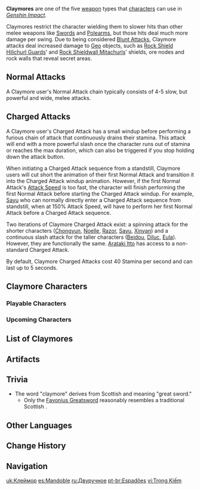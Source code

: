 {{Terminology Infobox
|image        = Icon Claymore.png
|type         = Weapon Types
|type2        = Game Systems
}}
'''Claymores''' are one of the five [[weapon]] types that [[characters]] can use in ''[[Genshin Impact]]''.

Claymores restrict the character wielding them to slower hits than other melee weapons like [[Swords]] and [[Polearms]], but those hits deal much more damage per swing. Due to being considered [[Blunt Attack]]s, Claymore attacks deal increased damage to [[Geo]] objects, such as [[Rock Shield Hilichurl Guard]]s' and [[Rock Shieldwall Mitachurl]]s' shields, ore nodes and rock walls that reveal secret areas.

==Normal Attacks==
A Claymore user's Normal Attack chain typically consists of 4-5 slow, but powerful and wide, melee attacks.

==Charged Attacks==
A Claymore user's Charged Attack has a small windup before performing a furious chain of attack that continuously drains their stamina. This attack will end with a more powerful slash once the character runs out of stamina or reaches the max duration, which can also be triggered if you stop holding down the attack button.

When initiating a Charged Attack sequence from a standstill, Claymore users will cut short the animation of their first Normal Attack and transition it into the Charged Attack windup animation. However, if the first Normal Attack's [[Attack Speed]] is too fast, the character will finish performing the first Normal Attack before starting the Charged Attack windup. For example, [[Sayu]] who can normally directly enter a Charged Attack sequence from standstill, when at 150% Attack Speed, will have to perform her first Normal Attack before a Charged Attack sequence.

Two iterations of Claymore Charged Attack exist: a spinning attack for the shorter characters ([[Chongyun]], [[Noelle]], [[Razor]], [[Sayu]], [[Xinyan]]) and a continuous slash attack for the taller characters ([[Beidou]], [[Diluc]], [[Eula]]). However, they are functionally the same. [[Arataki Itto]] has access to a non-standard Charged Attack.

By default, Claymore Charged Attacks cost 40 Stamina per second and can last up to 5 seconds.

==Claymore Characters==
===Playable Characters===
{{Characters by Category Table|Playable Characters&Claymore Characters|noweapon=1}}

===Upcoming Characters===
{{Characters by Category Table|Upcoming Characters&Claymore Characters|noweapon=1}}

==List of Claymores==
{{Weapons by Category Table|type=Claymores|not1=Unreleased Content}}

==Artifacts==
{{Artifacts by Category Table|Claymore Bonus Artifacts}}

==Trivia==
* The word "claymore" derives from Scottish {{Lang|mini=1|gd=''claidheamh''|gd_tl=sword}} and {{Lang|mini=1|gd=''mòr''|gd_tl=great,}} meaning "great sword."
** Only the [[Favonius Greatsword]] reasonably resembles a traditional Scottish {{w|claymore}}.

==Other Languages==
{{Other Languages
|en      = Claymore
|zhs     = 双手剑
|zhs_rm  = Shuāngshǒu-jiàn
|zht     = 雙手劍
|zht_rm  = Shuāngshǒu-jiàn
|zh_tl   = Two-handed Sword
|ja      = 両手剣
|ja_rm   = Ryoute Ken{{Assumed}}
|ja_tl   = Double-handed Sword
|ko      = 양손검
|ko_rm   = Yangsongeom
|ko_tl   = Double-handed Sword
|es      = Mandoble
|es_tl   = Large Sword
|fr      = Épée à deux mains
|fr_tl   = Two-handed Sword
|ru      = Двуручное оружие
|ru_tl   = Two-handed Weapon
|th      = ดาบใหญ่
|th_rm   = Dap Yai
|th_tl   = Greatsword
|vi      = Trọng Kiếm
|vi_tl   = Heavy Sword
|de      = Zweihänder
|de_tl   = Two-handed Sword
|id      = Claymore
|pt      = Espadão
|pt_tl   = 
}}

==Change History==
{{Change History|1.0}}

==Navigation==
{{Weapon Navbox|type=Claymores|state=collapsed}}
{{Genshin Navbox}}
[[Category:Claymores| ]]

[[uk:Клеймор]]
[[es:Mandoble]]
[[ru:Двуручное]]
[[pt-br:Espadões]]
[[vi:Trọng Kiếm]]